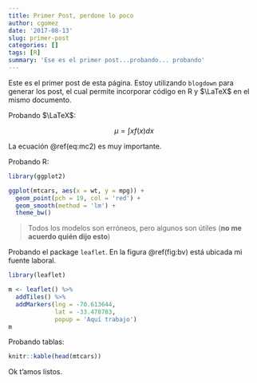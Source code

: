 ```yaml
---
title: Primer Post, perdone lo poco
author: cgomez
date: '2017-08-13'
slug: primer-post
categories: []
tags: [R]
summary: 'Ese es el primer post...probando... probando'
---
```


Este es el primer post de esta página.
Estoy utilizando ```blogdown``` para generar los post, el cual permite
incorporar código en R y $\LaTeX$ en el mismo documento.

Probando $\LaTeX$:

$$
\mu = \int xf(x)dx
$$
\begin{equation}
  E = mc^{2}
    (\#eq:mc2)
\end{equation}

La ecuación \@ref(eq:mc2) es muy importante.



Probando R:

```r
library(ggplot2)

ggplot(mtcars, aes(x = wt, y = mpg)) +
  geom_point(pch = 19, col = 'red') +
  geom_smooth(method = 'lm') +
  theme_bw()

```

> Todos los modelos son erróneos, pero algunos son útiles (__no me acuerdo quién dijo esto__)

Probando el package ```leaflet```. En la figura \@ref(fig:bv) está
ubicada mi fuente laboral.

```r
library(leaflet)

m <- leaflet() %>%
  addTiles() %>%  
  addMarkers(lng = -70.613644, 
             lat = -33.478783, 
             popup = 'Aquí trabajo')
m  

```



Probando tablas:

```r

knitr::kable(head(mtcars))

```

Ok t'amos listos.


